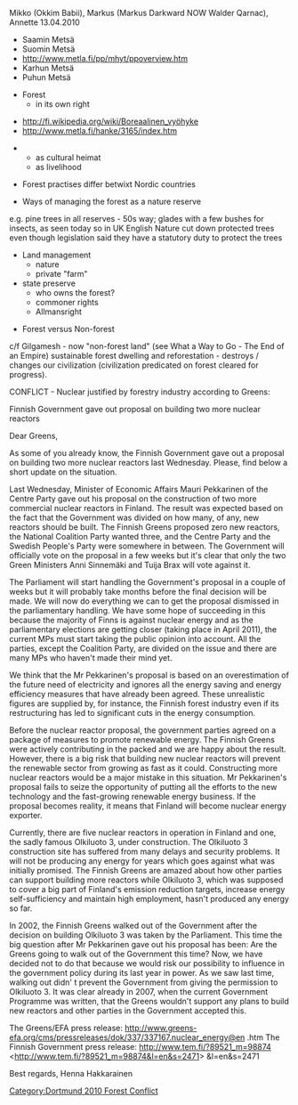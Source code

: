 {{dortmund forest conflict header}}
Mikko (Okkim Babii), Markus (Markus Darkward NOW Walder Qarnac), Annette 
13.04.2010

* Saamin Metsä 
* Suomin Metsä
*http://www.metla.fi/pp/mhyt/ppoverview.htm
* Karhun Metsä
* Puhun Metsä


* Forest 
** in its own right

*http://fi.wikipedia.org/wiki/Boreaalinen_vyöhyke
*http://www.metla.fi/hanke/3165/index.htm


** as cultural heimat
** as livelihood

* Forest practises differ betwixt Nordic countries

* Ways of managing the forest as a nature reserve

e.g. pine trees in all reserves - 50s way; glades with a few bushes for insects, as seen today so in UK English Nature cut down protected trees even though legislation said they have a statutory duty to protect the trees

* Land management
** nature
** private "farm"
* state preserve
** who owns the forest?
** commoner rights
** Allmansright

* Forest versus Non-forest 
c/f Gilgamesh - now "non-forest land" (see What a Way to Go - The End of an Empire)
sustainable forest dwelling and reforestation - destroys / changes our civilization (civilization predicated on forest cleared for progress).

CONFLICT - Nuclear justified by forestry industry according to Greens:

Finnish Government gave out proposal on building two more nuclear reactors




Dear Greens,

As some of you already know, the Finnish Government gave out a proposal on
building two more nuclear reactors last Wednesday. Please, find below a
short update on the situation.

Last Wednesday, Minister of Economic Affairs Mauri Pekkarinen of the Centre
Party gave out his proposal on the construction of two more commercial
nuclear reactors in Finland. The result was expected based on the fact that
the Government was divided on how many, of any, new reactors should be
built. The Finnish Greens proposed zero new reactors, the National Coalition
Party wanted three, and the Centre Party and the Swedish People's Party were
somewhere in between. The Government will officially vote on the proposal in
a few weeks but it's clear that only the two Green Ministers Anni Sinnemäki
and Tuija Brax will vote against it.

The Parliament will start handling the Government's proposal in a couple of
weeks but it will probably take months before the final decision will be
made. We will now do everything we can to get the proposal dismissed in the
parliamentary handling. We have some hope of succeeding in this because the
majority of Finns is against nuclear energy and as the parliamentary
elections are getting closer (taking place in April 2011), the current MPs
must start taking the public opinion into account. All the parties, except
the Coalition Party, are divided on the issue and there are many MPs who
haven't made their mind yet.

We think that the Mr Pekkarinen's proposal is based on an overestimation of
the future need of electricity and ignores all the energy saving and energy
efficiency measures that have already been agreed. These unrealistic figures
are supplied by, for instance, the Finnish forest industry even if its
restructuring has led to significant cuts in the energy consumption.

Before the nuclear reactor proposal, the government parties agreed on a
package of measures to promote renewable energy. The Finnish Greens were
actively contributing in the packed and we are happy about the result.
However, there is a big risk that building new nuclear reactors will prevent
the renewable sector from growing as fast as it could. Constructing more
nuclear reactors would be a major mistake in this situation. Mr Pekkarinen's
proposal fails to seize the opportunity of putting all the efforts to the
new technology and the fast-growing renewable energy business. If the
proposal becomes reality, it means that Finland will become nuclear energy
exporter.

Currently, there are five nuclear reactors in operation in Finland and one,
the sadly famous Olkiluoto 3, under construction. The Olkiluoto 3
construction site has suffered from many delays and security problems. It
will not be producing any energy for years which goes against what was
initially promised. The Finnish Greens are amazed about how other parties
can support building more reactors while Olkiluoto 3, which was supposed to
cover a big part of Finland's emission reduction targets, increase energy
self-sufficiency and maintain high employment, hasn't produced any energy so
far.

In 2002, the Finnish Greens walked out of the Government after the decision
on building Olkiluoto 3 was taken by the Parliament. This time the big
question after Mr Pekkarinen gave out his proposal has been: Are the Greens
going to walk out of the Government this time? Now, we have decided not to
do that because we would risk our possibility to influence in the government
policy during its last year in power. As we saw last time, walking out didn'
t prevent the Government from giving the permission to Olkiluoto 3. It was
clear already in 2007, when the current Government Programme was written,
that the Greens wouldn't support any plans to build new reactors and other
parties in the Government accepted this.

The Greens/EFA press release:
http://www.greens-efa.org/cms/pressreleases/dok/337/337167.nuclear_energy@en
.htm
The Finnish Government press release:
http://www.tem.fi/?89521_m=98874
<http://www.tem.fi/?89521_m=98874&l=en&s=2471> &l=en&s=2471

Best regards,
Henna Hakkarainen

[[Category:Dortmund 2010 Forest Conflict]]